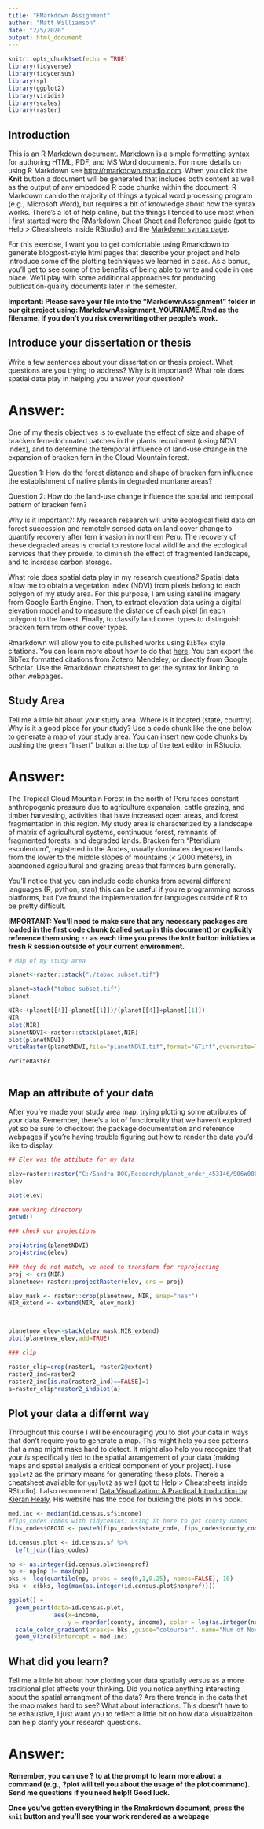 ```yaml
---
title: "RMarkdown Assignment"
author: "Matt Williamson"
date: "2/5/2020"
output: html_document
---
```


```r
knitr::opts_chunk$set(echo = TRUE)
library(tidyverse)
library(tidycensus)
library(sp)
library(ggplot2)
library(viridis)
library(scales)
library(raster)
```

## Introduction

This is an R Markdown document. Markdown is a simple formatting syntax for authoring HTML, PDF, and MS Word documents. For more details on using R Markdown see <http://rmarkdown.rstudio.com>.
When you click the **Knit** button a document will be generated that includes both content as well as the output of any embedded R code chunks within the document. R Markdown can do the majority of things a typical word processing program (e.g., Microsoft Word), but requires a bit of knowledge about how the syntax works. There's a lot of help online, but the things I tended to use most when I first started were the RMarkdown Cheat Sheet and Reference guide (got to Help > Cheatsheets inside RStudio) and the [Markdown syntax page](https://daringfireball.net/projects/markdown/syntax).

For this exercise, I want you to get comfortable using Rmarkdown to generate blogpost-style html pages that describe your project and help introduce some of the plotting techniques we learned in class. As a bonus, you'll get to see some of the benefits of being able to write and code in one place. We'll play with some additional approaches for producing publication-quality documents later in the semester. 

**Important: Please save your file into the "MarkdownAssignment" folder in our git project using: MarkdownAssignment_YOURNAME.Rmd as the filename. If you don't you risk overwriting other people's work.**

## Introduce your dissertation or thesis

Write a few sentences about your dissertation or thesis project. What questions are you trying to address? Why is it important? What role does spatial data play in helping you answer your question?

# Answer:
One of my thesis objectives is to evaluate the effect of size and shape of bracken fern-dominated patches in the plants recruitment (using NDVI index), and to determine the temporal influence of land-use change in the expansion of bracken fern in the Cloud Mountain forest.

Question 1: How do the forest distance and shape of bracken fern influence the establishment of native plants in degraded montane areas?

Question 2: How do the land-use change influence the spatial and temporal pattern of bracken fern?


Why is it important?:
My research research will unite ecological field data on forest succession and remotely sensed data on land cover change to quantify recovery after fern invasion in northern Peru. The recovery of these degraded areas is crucial to restore local wildlife and the ecological services that they provide, to diminish the effect of fragmented landscape, and to increase carbon storage. 

What role does spatial data play in my research questions?
Spatial data allow me to obtain a vegetation index (NDVI) from pixels belong to each polygon of my study area. For this purpose, I am using satellite imagery from Google Earth Engine. Then, to extract elevation data using a digital elevation model and to measure the distance of each pixel (in each polygon) to the forest. Finally, to classify land cover types to distinguish bracken fern from other cover types.

Rmarkdown will allow you to cite pulished works using `BibTex` style citations. You can learn more about how to do that [here](https://www.earthdatascience.org/courses/earth-analytics/document-your-science/add-citations-to-rmarkdown-report/). You can export the BibTex formatted citations from Zotero, Mendeley, or directly from Google Scholar. Use the Rmarkdown cheatsheet to get the syntax for linking to other webpages.

## Study Area

Tell me a little bit about your study area. Where is it located (state, country). Why is it a good place for your study? Use a code chunk like the one below to generate a map of your study area. You can insert new code chunks by pushing the green "Insert" button at the top of the text editor in RStudio.

# Answer:
The Tropical Cloud Mountain Forest in the north of Peru faces constant anthropogenic pressure due to agriculture expansion, cattle grazing, and timber harvesting, activities that have increased open areas, and forest fragmentation in this region. My study area  is characterized by a landscape of matrix of agricultural systems, continuous forest, remnants of fragmented forests, and degraded lands. Bracken fern "Pteridium esculentum", registered in the Andes, usually dominates degraded lands from the lower to the middle slopes of mountains (< 2000 meters), in abandoned agricultural and grazing areas that farmers burn generally.

You'll notice that you can include code chunks from several different languages (R, python, stan) this can be useful if you're programming across platforms, but I've found the implementation for languages outside of R to be pretty difficult.

**IMPORTANT: You'll need to make sure that any necessary packages are loaded in the first code chunk (called `setup` in this document) or explicitly reference them using `::` as each time you press the `knit` button initiaties a fresh R session outside of your current environment.**

```r
# Map of my study area

planet<-raster::stack("./tabac_subset.tif")

planet=stack("tabac_subset.tif")
planet

NIR<-(planet[[4]]-planet[[1]])/(planet[[4]]+planet[[1]])
NIR
plot(NIR)
planetNDVI<-raster::stack(planet,NIR)
plot(planetNDVI)
writeRaster(planetNDVI,file="planetNDVI.tif",format="GTiff",overwrite=TRUE)

?writeRaster



```


## Map an attribute of your data

After you've made your study area map, trying plotting some attributes of your data. Remember, there's a lot of functionality that we haven't explored yet so be sure to checkout the package documentation and reference webpages if you're having trouble figuring out how to render the data you'd like to display.

```r


## Elev was the attibute for my data

elev=raster::raster("C:/Sandra DOC/Research/planet_order_453146/S06W080.hgt")
elev

plot(elev)

### working directory
getwd()

### check our projections

proj4string(planetNDVI)
proj4string(elev)

### they do not match, we need to transform for reprojecting
proj <- crs(NIR)
planetnew<-raster::projectRaster(elev, crs = proj)

elev_mask <- raster::crop(planetnew, NIR, snap="near")
NIR_extend <- extend(NIR, elev_mask)



planetnew_elev<-stack(elev_mask,NIR_extend)
plot(planetnew_elev,add=TRUE)

### clip

raster_clip=crop(raster1, raster2@extent)
raster2_ind=raster2
raster2_ind[is.na(raster2_ind)==FALSE]=1
a=raster_clip*raster2_indplot(a)

```

## Plot your data a differnt way

Throughout this course I will be encouraging you to plot your data in ways that don't require you to generate a map. This might help you see patterns that a map might make hard to detect. It might also help you recognize that your _is_ specifically tied to the spatial arrangement of your data (making maps and spatial analysis a critical component of your project). I use `ggplot2` as the primary means for generating these plots. There's a cheatsheet available for `ggplot2` as well (got to Help > Cheatsheets inside RStudio). I also recommend [Data Visualization: A Practical Introduction by Kieran Healy](https://socviz.co). His website has the code for building the plots in his book.

```r
med.inc <- median(id.census.sf$income)
#fips_codes comes with tidycensus; using it here to get county names
fips_codes$GEOID <- paste0(fips_codes$state_code, fips_codes$county_code)

id.census.plot <- id.census.sf %>% 
  left_join(fips_codes)

np <- as.integer(id.census.plot$nonprof)
np <- np[np != max(np)]
bks <- log(quantile(np, probs = seq(0,1,0.25), names=FALSE), 10)
bks <- c(bks, log(max(as.integer(id.census.plot$nonprof))))

ggplot() +
  geom_point(data=id.census.plot, 
             aes(x=income, 
                 y = reorder(county, income), color = log(as.integer(nonprof),10))) +
  scale_color_gradient(breaks= bks ,guide="colourbar", name="Num of Nonprofits (log)")+
  geom_vline(xintercept = med.inc)
```

## What did you learn?

Tell me a little bit about how plotting your data spatially versus as a more traditional plot affects your thinking. Did you notice anything interesting about the spatial arrangment of the data? Are there trends in the data that the map makes hard to see? What about interactions. This doesn't have to be exhaustive, I just want you to reflect a little bit on how data visualtizaiton can help clarify your research questions.


# Answer:





**Remember, you can use ? to at the prompt to learn more about a command (e.g., ?plot will tell you about the usage of the plot command). Send me questions if you need help!! Good luck.**

**Once you've gotten everything in the Rmakrdown document, press the `knit` button and you'll see your work rendered as a webpage**